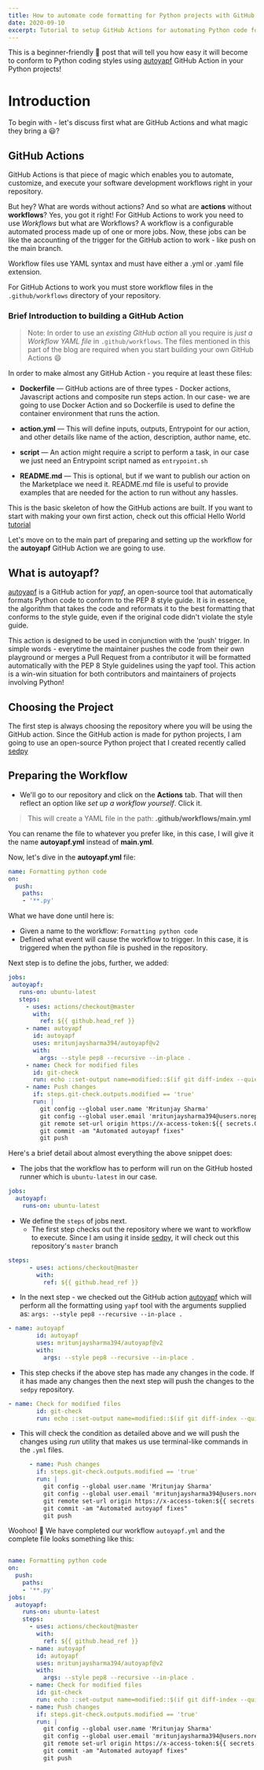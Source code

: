 ```yaml
---
title: How to automate code formatting for Python projects with GitHub Actions - A study
date: 2020-09-10
excerpt: Tutorial to setup GitHub Actions for automating Python code formatting.
---
```


This is a beginner-friendly 💯 post that will tell you how easy it will become to conform to Python coding styles using [autoyapf](https://github.com/marketplace/actions/autoyapf) GitHub Action in your Python projects!

# Introduction
To begin with - let's discuss first what are GitHub Actions and what magic they bring a :smiley:?

## GitHub Actions
GitHub Actions is that piece of magic which enables you to automate, customize, and execute your software development workflows right in your repository.

But hey? What are words without actions? And so what are **actions** without **workflows**? Yes, you got it right! For GitHub Actions to work you need to use *Workflows* but what are Workflows? 
A workflow is a configurable automated process made up of one or more jobs. Now, these jobs can be like the accounting of the trigger for the GitHub action to work - like push on the main branch.

Workflow files use YAML syntax and must have either a .yml or .yaml file extension. 

For GitHub Actions to work you must store workflow files in the `.github/workflows` directory of your repository.

### Brief Introduction to building a GitHub Action

> Note: In order to use an *existing GitHub action* all you require is *just a Workflow YAML file* in `.github/workflows`. The files mentioned in this part of the blog are required when you start building your own GitHub Actions :smile: 

In order to make almost any GitHub Action - you require at least these files:

* **Dockerfile** — GitHub actions are of three types - Docker actions, Javascript actions and composite run steps action. In our case- we are going to use Docker Action and so Dockerfile is used to define the container environment that runs the action.

* **action.yml** — This will define inputs, outputs, Entrypoint for our action, and other details like name of the action, description, author name, etc.

* **script** — An action might require a script to perform a task, in our case we just need an Entrypoint script named as `entrypoint.sh`

* **README.md** — This is optional, but if we want to publish our action on the Marketplace we need it. README.md file is useful to provide examples that are needed for the action to run without any hassles.

This is the basic skeleton of how the GitHub actions are built. If you want to start with making your own first action, check out this official Hello World [tutorial](https://docs.github.com/en/actions/creating-actions/creating-a-docker-container-action)

Let's move on to the main part of preparing and setting up the workflow for the **autoyapf** GitHub Action we are going to use.

## What is autoyapf?

[autoyapf](https://github.com/marketplace/actions/autoyapf) is a GitHub action for *yapf*, an open-source tool that automatically formats Python code to conform to the PEP 8 style guide. It is in essence, the algorithm that takes the code and reformats it to the best formatting that conforms to the style guide, even if the original code didn't violate the style guide.

This action is designed to be used in conjunction with the 'push' trigger. In simple words - everytime the maintainer pushes the code from their own playground or merges a Pull Request from a contributor it will be formatted automatically with the PEP 8 Style guidelines using the yapf tool. This action is a win-win situation for both contributors and maintainers of projects involving Python! 
 
## Choosing the Project

The first step is always choosing the repository where you will be using the GitHub action.
Since the GitHub action is made for python projects, I am going to use an open-source Python project that I created recently called [sedpy](https://github.com/mritunjaysharma394/sedpy)



## Preparing the Workflow

* We'll go to our repository and click on the **Actions** tab. That will then reflect an option like *set up a workflow yourself*. Click it.


> This will create a YAML file in the path: 
**.github/workflows/main.yml**

You can rename the file to whatever you prefer like, in this case, I will give it the name **autoyapf.yml** instead of **main.yml**. 

Now, let's dive in the **autoyapf.yml** file: 
```yaml
name: Formatting python code
on:
  push:
    paths:
    - '**.py'
```

What we have done until here is: 

* Given a name to the workflow: `Formatting python code`
* Defined what event will cause the workflow to trigger. In this case, it is triggered when the python file is pushed in the repository. 

Next step is to define the jobs, further, we added:
 ```yaml
jobs:
  autoyapf:
    runs-on: ubuntu-latest
    steps:
      - uses: actions/checkout@master
        with:
          ref: ${{ github.head_ref }}
      - name: autoyapf
        id: autoyapf
        uses: mritunjaysharma394/autoyapf@v2
        with:
          args: --style pep8 --recursive --in-place .
      - name: Check for modified files
        id: git-check
        run: echo ::set-output name=modified::$(if git diff-index --quiet HEAD --; then echo "false"; else echo "true"; fi)
      - name: Push changes
        if: steps.git-check.outputs.modified == 'true'
        run: |
          git config --global user.name 'Mritunjay Sharma'
          git config --global user.email 'mritunjaysharma394@users.noreply.github.com'
          git remote set-url origin https://x-access-token:${{ secrets.GITHUB_TOKEN }}@github.com/${{ github.repository }}
          git commit -am "Automated autoyapf fixes"
          git push
```
Here's a brief detail about almost everything the above snippet does: 

* The jobs that the workflow has to perform will run on the GitHub hosted runner which is `ubuntu-latest` in our case.

```yaml
jobs:
  autoyapf:
    runs-on: ubuntu-latest
```
* We define the `steps` of jobs next.
  * The first step checks out the repository where we want to workflow to execute. Since I am using it inside [sedpy](https://github.com/mritunjaysharma394/sedpy), it will check out this repository's `master` branch

```yaml
steps:
      - uses: actions/checkout@master
        with:
          ref: ${{ github.head_ref }}
```
  * In the next step - we checked out the GitHub action 
[autoyapf](https://github.com/marketplace/actions/autoyapf) which will perform all the formatting using `yapf` tool with the arguments supplied as: `args: --style pep8 --recursive --in-place .`

```yaml
- name: autoyapf
        id: autoyapf
        uses: mritunjaysharma394/autoyapf@v2
        with:
          args: --style pep8 --recursive --in-place .
```
  * This step checks if the above step has made any changes in the code. If it has made any changes then the next step will push the changes to the `sedpy` repository. 

```yaml
- name: Check for modified files
        id: git-check
        run: echo ::set-output name=modified::$(if git diff-index --quiet HEAD --; then echo "false"; else echo "true"; fi)
```
  * This will check the condition as detailed above and we will push the changes using *run* utility that makes us use terminal-like commands in the `.yml` files.
  
```yaml
      - name: Push changes
        if: steps.git-check.outputs.modified == 'true'
        run: |
          git config --global user.name 'Mritunjay Sharma'
          git config --global user.email 'mritunjaysharma394@users.noreply.github.com'
          git remote set-url origin https://x-access-token:${{ secrets.GITHUB_TOKEN }}@github.com/${{ github.repository }}
          git commit -am "Automated autoyapf fixes"
          git push
```
Woohoo! :dancer: We have completed our workflow `autoyapf.yml` and the complete file looks something like this: 

```yaml
 
name: Formatting python code
on:
  push:
    paths:
    - '**.py'
jobs:
  autoyapf:
    runs-on: ubuntu-latest
    steps:
      - uses: actions/checkout@master
        with:
          ref: ${{ github.head_ref }}
      - name: autoyapf
        id: autoyapf
        uses: mritunjaysharma394/autoyapf@v2
        with:
          args: --style pep8 --recursive --in-place .
      - name: Check for modified files
        id: git-check
        run: echo ::set-output name=modified::$(if git diff-index --quiet HEAD --; then echo "false"; else echo "true"; fi)
      - name: Push changes
        if: steps.git-check.outputs.modified == 'true'
        run: |
          git config --global user.name 'Mritunjay Sharma'
          git config --global user.email 'mritunjaysharma394@users.noreply.github.com'
          git remote set-url origin https://x-access-token:${{ secrets.GITHUB_TOKEN }}@github.com/${{ github.repository }}
          git commit -am "Automated autoyapf fixes"
          git push
```
